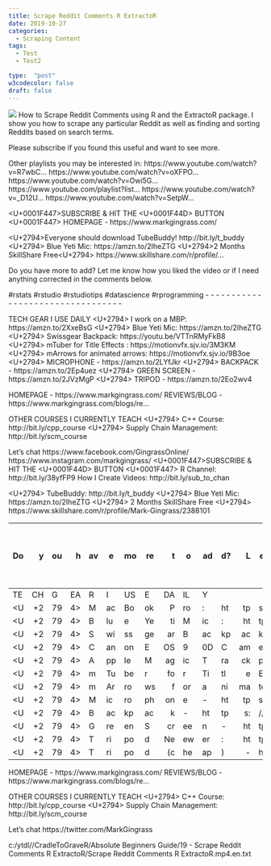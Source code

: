 ```yaml
---
title: Scrape Reddit Comments R ExtractoR
date: 2019-10-27
categories:
  - Scraping Content
tags:
  - Test
  - Test2

type:  "post"
w3codecolor: false
draft: false
---
```


<img src="https://www.cradletograver.com/auto-posts/images/COVID-19CoronavirusanalysiswithRConcatenateStringswithDate&paste0.webm.jpg">
How to Scrape Reddit Comments using R and the ExtractoR package. I show you how to scrape any particular Reddit as well as finding and sorting Reddits based on search terms.

Please subscribe if you found this useful and want to see more.

Other playlists you may be interested in:
https://www.youtube.com/watch?v=R7wbC...
https://www.youtube.com/watch?v=oXFPO...
https://www.youtube.com/watch?v=Owi5G...
https://www.youtube.com/playlist?list...
https://www.youtube.com/watch?v=_D12U...
https://www.youtube.com/watch?v=SetpW...

<U+0001F447>SUBSCRIBE & HIT THE <U+0001F44D> BUTTON <U+0001F447>
HOMEPAGE - https://www.markgingrass.com/

<U+2794>Everyone should download TubeBuddy! http://bit.ly/t_buddy
<U+2794> Blue Yeti Mic: https://amzn.to/2IheZTG
<U+2794>2 Months SkillShare Free<U+2794>  https://www.skillshare.com/r/profile/...

Do you have more to add? Let me know how you liked the video or if I need anything corrected in the comments below.

#rstats #rstudio #rstudiotips #datascience #rprogramming
- - - - - - - - - - - - - - - - - - - - - - - - - - - - - - - - -

TECH GEAR I USE DAILY
<U+2794> I work on a MBP: https://amzn.to/2XxeBsG
<U+2794> Blue Yeti Mic: https://amzn.to/2IheZTG
<U+2794> Swissgear Backpack: https://youtu.be/VTTnRMyFkB8
<U+2794> mTuber for Title Effects : https://motionvfx.sjv.io/3M3KM
<U+2794> mArrows for animated arrows: https://motionvfx.sjv.io/9B3oe
<U+2794> MICROPHONE - https://amzn.to/2LYfJkr
<U+2794> BACKPACK - https://amzn.to/2Ep4uez
<U+2794> GREEN SCREEN - https://amzn.to/2JVzMgP
<U+2794> TRIPOD - https://amzn.to/2Eo2wv4

HOMEPAGE - https://www.markgingrass.com/
REVIEWS/BLOG - https://www.markgingrass.com/blogs/re...

OTHER COURSES I CURRENTLY TEACH
<U+2794> C++ Course: http://bit.ly/cpp_course
<U+2794> Supply Chain Management:  http://bit.ly/scm_course

Let's chat
https://www.facebook.com/GingrassOnline/
https://www.instagram.com/markgingrass/
<U+0001F447>SUBSCRIBE & HIT THE <U+0001F44D> BUTTON <U+0001F447>
R Channel: http://bit.ly/38yfFP9
How I Create Videos: http://bit.ly/sub_to_chan

<U+2794> TubeBuddy: http://bit.ly/t_buddy
<U+2794> Blue Yeti Mic: https://amzn.to/2IheZTG
<U+2794> 2 Months SkillShare Free <U+2794>  https://www.skillshare.com/r/profile/Mark-Gingrass/2388101

Do you have more to add? Let me know how you liked the video or if I need anything corrected in the comments below.
- - - - - - - - - - - - - - - - - - - - - - - - - - - - - - - - -
TECH GEAR I USE DAILY
<U+2794> MacBook Pro: https://amzn.to/2XxeBsG
<U+2794> Blue Yeti Mic: https://amzn.to/2IheZTG
<U+2794> Swissgear Backpack: https://youtu.be/VTTnRMyFkB8
<U+2794> Canon EOS 90D Camera: https://amzn.to/2u0o52K
<U+2794> Apple Magic Trackpad 2: https://amzn.to/31XDugG
<U+2794> mTuber for Title Effects : https://motionvfx.sjv.io/3M3KM
<U+2794> mArrows for animated arrows: https://motionvfx.sjv.io/9B3oe
<U+2794> Microphone - https://amzn.to/2LYfJkr
<U+2794> Backpack - https://amzn.to/2Ep4uez
<U+2794> Green Screen - https://amzn.to/2JVzMgP
<U+2794> Tripod Neewer: https://amzn.to/2uF275X
<U+2794> Tripod (cheap) - https://amzn.to/2Eo2wv4

HOMEPAGE - https://www.markgingrass.com/
REVIEWS/BLOG - https://www.markgingrass.com/blogs/re...

OTHER COURSES I CURRENTLY TEACH
<U+2794> C++ Course: http://bit.ly/cpp_course
<U+2794> Supply Chain Management:  http://bit.ly/scm_course

Let's chat
https://twitter.com/MarkGingrass



c:/ytdl//CradleToGraveR/Absolute Beginners Guide/19 - Scrape Reddit Comments R ExtractoR/Scrape Reddit Comments R ExtractoR.mp4.en.txt

